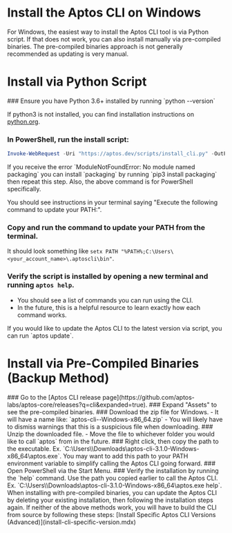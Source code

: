 
# Install the Aptos CLI on Windows

For Windows, the easiest way to install the Aptos CLI tool is via Python script. If that does not work, you can also install manually via pre-compiled binaries. The pre-compiled binaries approach is not generally recommended as updating is very manual.

# Install via Python Script
<Steps>
### Ensure you have Python 3.6+ installed by running `python --version`

   If python3 is not installed, you can find installation instructions on [python.org](http://python.org).

### In PowerShell, run the install script:

   ```powershell filename="Terminal"
   Invoke-WebRequest -Uri "https://aptos.dev/scripts/install_cli.py" -OutFile "$env:TEMP\install_cli.py"; python "$env:TEMP\install_cli.py"
   ```

   <Callout type="warning">
   If you receive the error `ModuleNotFoundError: No module named packaging` you can install `packaging` by running `pip3 install packaging` then repeat this step.  Also, the above command is for PowerShell specifically.
   </Callout>

   You should see instructions in your terminal saying "Execute the following command to update your PATH:".
### Copy and run the command to update your PATH from the terminal.

   It should look something like `setx PATH "%PATH%;C:\Users\<your_account_name>\.aptoscli\bin"`.

### Verify the script is installed by opening a new terminal and running `aptos help`.
   - You should see a list of commands you can run using the CLI.
   - In the future, this is a helpful resource to learn exactly how each command works.
</Steps>

<Callout type="info" emoji="ℹ️">
If you would like to update the Aptos CLI to the latest version via script, you can run `aptos update`.
</Callout>

# Install via Pre-Compiled Binaries (Backup Method)

<Steps>
### Go to the [Aptos CLI release page](https://github.com/aptos-labs/aptos-core/releases?q=cli&expanded=true).
### Expand "Assets" to see the pre-compiled binaries.
### Download the zip file for Windows.
   - It will have a name like: `aptos-cli-<version>-Windows-x86_64.zip`
   - You will likely have to dismiss warnings that this is a suspicious file when downloading.
### Unzip the downloaded file.
   - Move the file to whichever folder you would like to call `aptos` from in the future.
### Right click, then copy the path to the executable.
   Ex. `C:\Users\<username>\Downloads\aptos-cli-3.1.0-Windows-x86_64\aptos.exe`.
   <Callout type="info" emoji="ℹ️">
   You may want to add this path to your PATH environment variable to simplify calling the Aptos CLI going forward.
   </Callout>
### Open PowerShell via the Start Menu.
### Verify the installation by running the `help` command.
   Use the path you copied earlier to call the Aptos CLI.
   Ex. `C:\Users\<username>\Downloads\aptos-cli-3.1.0-Windows-x86_64\aptos.exe help`.
</Steps>

<Callout type="info" emoji="ℹ️">
When installing with pre-compiled binaries, you can update the Aptos CLI by deleting your existing installation, then following the installation steps again.
</Callout>

<Callout type="warning">
If neither of the above methods work, you will have to build the CLI from source by following these steps: [Install Specific Aptos CLI Versions (Advanced)](install-cli-specific-version.mdx)
</Callout>
